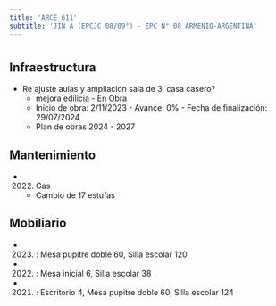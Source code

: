```yaml
---
title: 'ARCE 611'
subtitle: 'JIN A (EPCJC 08/09°) - EPC N° 08 ARMENIO-ARGENTINA'
---
```


#
## Infraestructura

* Re ajuste aulas y ampliacion sala de 3. casa casero? 
    + mejora edilicia - En Obra 
    + Inicio de obra: 2/11/2023 - Avance: 0% - Fecha de finalización: 29/07/2024 
    + Plan de obras 2024 - 2027 






## Mantenimiento

*  (2022) Gas 
    + Cambio de 17 estufas





## Mobiliario

*  (2023) : Mesa pupitre doble 60, Silla escolar 120 

*  (2022) : Mesa inicial 6, Silla escolar 38 

*  (2021) : Escritorio 4, Mesa pupitre doble 60, Silla escolar 124 



